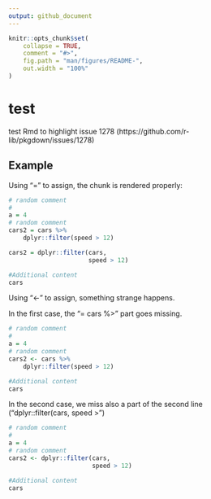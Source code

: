```yaml
---
output: github_document
---
```


<!-- README.md is generated from README.Rmd. Please edit that file -->

```r
knitr::opts_chunk$set(
    collapse = TRUE,
    comment = "#>",
    fig.path = "man/figures/README-",
    out.width = "100%"
)
```

# test

test Rmd to highlight issue 1278 (https://github.com/r-lib/pkgdown/issues/1278)

## Example

Using "=" to assign, the chunk is rendered properly:
```r
# random comment
# 
a = 4
# random comment
cars2 = cars %>% 
    dplyr::filter(speed > 12)

cars2 = dplyr::filter(cars,
                      speed > 12)

#Additional content
cars
```

Using "<-" to assign, something strange happens. 

In the first case, the "= cars %>" part goes missing.

```r
# random comment
# 
a = 4
# random comment
cars2 <- cars %>% 
    dplyr::filter(speed > 12)

#Additional content
cars
```

In the second case, we miss also a part of the second line ("dplyr::filter(cars, speed >")

```r
# random comment
# 
a = 4
# random comment
cars2 <- dplyr::filter(cars,
                       speed > 12)

#Additional content
cars
```

